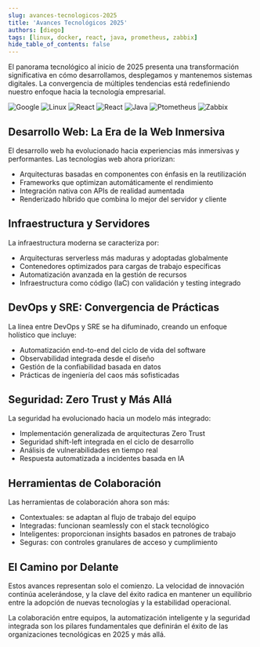 ```yaml
---
slug: avances-tecnologicos-2025
title: 'Avances Tecnológicos 2025'
authors: [diego]
tags: [linux, docker, react, java, prometheus, zabbix]
hide_table_of_contents: false
---
```


El panorama tecnológico al inicio de 2025 presenta una transformación significativa en cómo desarrollamos, desplegamos y mantenemos sistemas digitales. La convergencia de múltiples tendencias está redefiniendo nuestro enfoque hacia la tecnología empresarial.

<div className="tech-icons-container">
  <img src="/img/blog/tech2025/google-original.svg" alt="Google" />
  <img src="/img/blog/tech2025/linux-original.svg" alt="Linux" />
  <img src="/img/blog/tech2025/docker-original.svg" alt="React" />
  <img src="/img/blog/tech2025/react-original.svg" alt="React" />
  <img src="/img/blog/tech2025/java-original.svg" alt="Java" />
  <img src="/img/blog/tech2025/prometheus-original.svg" alt="Ptometheus" />
  <img src="/img/blog/tech2025/zabbix-original.png" alt="Zabbix" />
</div>

<!-- truncate -->

## Desarrollo Web: La Era de la Web Inmersiva

El desarrollo web ha evolucionado hacia experiencias más inmersivas y performantes. Las tecnologías web ahora priorizan:
- Arquitecturas basadas en componentes con énfasis en la reutilización
- Frameworks que optimizan automáticamente el rendimiento
- Integración nativa con APIs de realidad aumentada
- Renderizado híbrido que combina lo mejor del servidor y cliente

## Infraestructura y Servidores

La infraestructura moderna se caracteriza por:
- Arquitecturas serverless más maduras y adoptadas globalmente
- Contenedores optimizados para cargas de trabajo específicas
- Automatización avanzada en la gestión de recursos
- Infraestructura como código (IaC) con validación y testing integrado

## DevOps y SRE: Convergencia de Prácticas

La línea entre DevOps y SRE se ha difuminado, creando un enfoque holístico que incluye:
- Automatización end-to-end del ciclo de vida del software
- Observabilidad integrada desde el diseño
- Gestión de la confiabilidad basada en datos
- Prácticas de ingeniería del caos más sofisticadas

## Seguridad: Zero Trust y Más Allá

La seguridad ha evolucionado hacia un modelo más integrado:
- Implementación generalizada de arquitecturas Zero Trust
- Seguridad shift-left integrada en el ciclo de desarrollo
- Análisis de vulnerabilidades en tiempo real
- Respuesta automatizada a incidentes basada en IA

## Herramientas de Colaboración

Las herramientas de colaboración ahora son más:
- Contextuales: se adaptan al flujo de trabajo del equipo
- Integradas: funcionan seamlessly con el stack tecnológico
- Inteligentes: proporcionan insights basados en patrones de trabajo
- Seguras: con controles granulares de acceso y cumplimiento

## El Camino por Delante

Estos avances representan solo el comienzo. La velocidad de innovación continúa acelerándose, y la clave del éxito radica en mantener un equilibrio entre la adopción de nuevas tecnologías y la estabilidad operacional.

La colaboración entre equipos, la automatización inteligente y la seguridad integrada son los pilares fundamentales que definirán el éxito de las organizaciones tecnológicas en 2025 y más allá.
